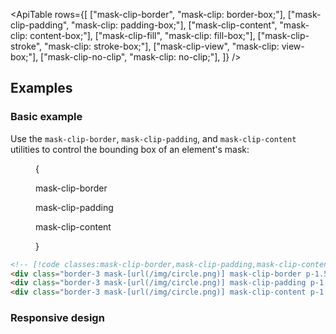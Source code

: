 

<ApiTable
  rows={[
    ["mask-clip-border", "mask-clip: border-box;"],
    ["mask-clip-padding", "mask-clip: padding-box;"],
    ["mask-clip-content", "mask-clip: content-box;"],
    ["mask-clip-fill", "mask-clip: fill-box;"],
    ["mask-clip-stroke", "mask-clip: stroke-box;"],
    ["mask-clip-view", "mask-clip: view-box;"],
    ["mask-clip-no-clip", "mask-clip: no-clip;"],
  ]}
/>

## Examples

### Basic example

Use the `mask-clip-border`, `mask-clip-padding`, and `mask-clip-content` utilities to control the bounding box of an element's mask:

<Figure>

<Example>
  {
    <div className="flex flex-col items-center justify-center space-y-10 sm:flex-row sm:space-y-0 sm:space-x-10">
      <div className="flex shrink-0 flex-col items-center">
        <p className="mb-3 text-center font-mono text-sm font-medium text-gray-500 dark:text-gray-400">
          mask-clip-border
        </p>
        <div className="relative size-24 rounded-lg border-3 border-dashed border-indigo-500/50 dark:border-indigo-400/75">
          <div className="absolute -inset-[3px] bg-[url(https://images.unsplash.com/photo-1554629947-334ff61d85dc?ixid=MnwxMjA3fDB8MHxwaG90by1wYWdlfHx8fGVufDB8fHx8&ixlib=rb-1.2.1&auto=format&fit=crop&w=1000&h=1000&q=80)] mask-radial mask-from-white mask-from-70% mask-to-70% bg-cover bg-center mask-clip-border p-1.5"></div>
        </div>
      </div>
      <div className="flex shrink-0 flex-col items-center">
        <p className="mb-3 text-center font-mono text-sm font-medium text-gray-500 dark:text-gray-400">
          mask-clip-padding
        </p>
        <div className="relative size-24 rounded-lg border-3 border-dashed border-indigo-500/50 dark:border-indigo-400/75">
          <div className="absolute -inset-[3px] rounded-lg border-3 bg-[url(https://images.unsplash.com/photo-1554629947-334ff61d85dc?ixid=MnwxMjA3fDB8MHxwaG90by1wYWdlfHx8fGVufDB8fHx8&ixlib=rb-1.2.1&auto=format&fit=crop&w=1000&h=1000&q=80)] mask-radial mask-from-white mask-from-70% mask-to-70% bg-cover bg-center mask-clip-padding p-1.5"></div>
        </div>
      </div>
      <div className="flex shrink-0 flex-col items-center">
        <p className="mb-3 text-center font-mono text-sm font-medium text-gray-500 dark:text-gray-400">
          mask-clip-content
        </p>
        <div className="relative size-24 rounded-lg border-3 border-dashed border-indigo-500/50 dark:border-indigo-400/75">
          <div className="absolute -inset-[3px] rounded-lg border-3 bg-[url(https://images.unsplash.com/photo-1554629947-334ff61d85dc?ixid=MnwxMjA3fDB8MHxwaG90by1wYWdlfHx8fGVufDB8fHx8&ixlib=rb-1.2.1&auto=format&fit=crop&w=1000&h=1000&q=80)] mask-radial mask-from-white mask-from-70% mask-to-70% bg-cover bg-center mask-clip-content p-1.5"></div>
        </div>
      </div>
    </div>
  }
</Example>

</Figure>

```html
<!-- [!code classes:mask-clip-border,mask-clip-padding,mask-clip-content] -->
<div class="border-3 mask-[url(/img/circle.png)] mask-clip-border p-1.5 ..."></div>
<div class="border-3 mask-[url(/img/circle.png)] mask-clip-padding p-1.5 ..."></div>
<div class="border-3 mask-[url(/img/circle.png)] mask-clip-content p-1.5 ..."></div>
```

### Responsive design

<ResponsiveDesign property="mask-clip" defaultClass="mask-clip-border" featuredClass="mask-clip-padding" />

